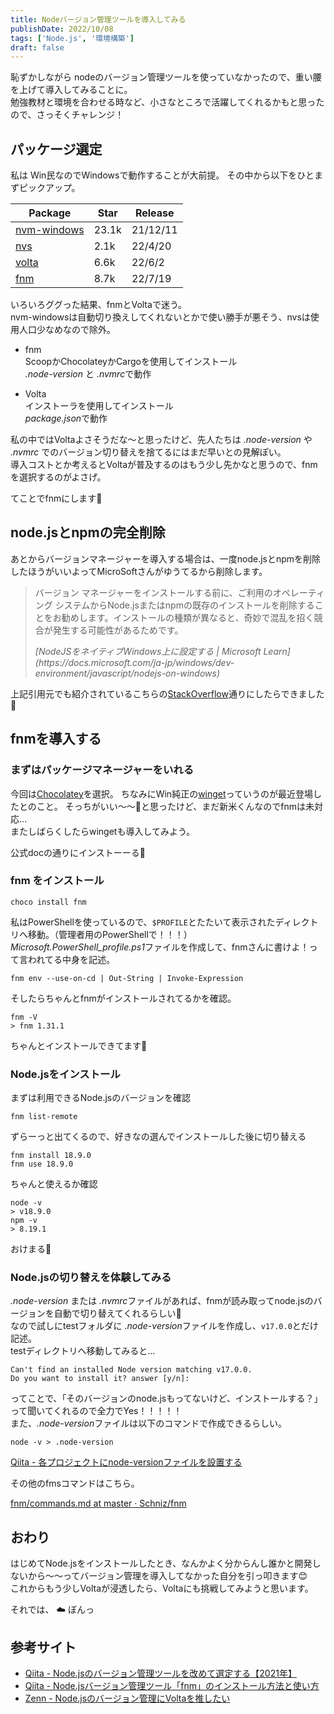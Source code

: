 ```yaml
---
title: Nodeバージョン管理ツールを導入してみる
publishDate: 2022/10/08
tags: ['Node.js', '環境構築']
draft: false
---
```


恥ずかしながら nodeのバージョン管理ツールを使っていなかったので、重い腰を上げて導入してみることに。  
勉強教材と環境を合わせる時など、小さなところで活躍してくれるかもと思ったので、さっそくチャレンジ！

## パッケージ選定

私は Win民なのでWindowsで動作することが大前提。
その中から以下をひとまずピックアップ。

| Package                                                   | Star  | Release  |
| --------------------------------------------------------- | ----- | -------- |
| [nvm-windows](https://github.com/coreybutler/nvm-windows) | 23.1k | 21/12/11 |
| [nvs](https://github.com/jasongin/nvs)                    | 2.1k  | 22/4/20  |
| [volta](https://volta.sh/)                                | 6.6k  | 22/6/2   |
| [fnm](https://github.com/Schniz/fnm)                      | 8.7k  | 22/7/19  |

いろいろググった結果、fnmとVoltaで迷う。  
nvm-windowsは自動切り換えしてくれないとかで使い勝手が悪そう、nvsは使用人口少なめなので除外。

- fnm  
  ScoopかChocolateyかCargoを使用してインストール  
  _.node-version_ と *.nvmrc*で動作

- Volta  
  インストーラを使用してインストール  
  *package.json*で動作

私の中ではVoltaよさそうだな～と思ったけど、先人たちは _.node-version_ や _.nvmrc_ でのバージョン切り替えを捨てるにはまだ早いとの見解ぽい。  
導入コストとか考えるとVoltaが普及するのはもう少し先かなと思うので、fnmを選択するのがよさげ。

てことでfnmにします🚀

## node.jsとnpmの完全削除

あとからバージョンマネージャーを導入する場合は、一度node.jsとnpmを削除したほうがいいよってMicroSoftさんがゆうてるから削除します。

> バージョン マネージャーをインストールする前に、ご利用のオペレーティング システムからNode.jsまたはnpmの既存のインストールを削除することをお勧めします。インストールの種類が異なると、奇妙で混乱を招く競合が発生する可能性があるためです。
>
> <cite>
>   [NodeJSをネイティブWindows上に設定する | Microsoft
>   Learn](https://docs.microsoft.com/ja-jp/windows/dev-environment/javascript/nodejs-on-windows)
> </cite>

上記引用元でも紹介されているこちらの[StackOverflow](https://stackoverflow.com/questions/20711240/how-to-completely-remove-node-js-from-windows)通りにしたらできました🤗

## fnmを導入する

### まずはパッケージマネージャーをいれる

今回は[Chocolatey](https://chocolatey.org/')を選択。  
ちなみにWin純正の[winget](https://learn.microsoft.com/ja-jp/windows/package-manager/')っていうのが最近登場したとのこと。  
そっちがいい～～🥺と思ったけど、まだ新米くんなのでfnmは未対応…  
またしばらくしたらwingetも導入してみよう。

公式docの通りにインストーーる🚀

### fnm をインストール

```shellscript title="command"
choco install fnm
```

私はPowerShellを使っているので、`$PROFILE`とたたいて表示されたディレクトリへ移動。（管理者用のPowerShellで！！！）  
*Microsoft.PowerShell_profile.ps1*ファイルを作成して、fnmさんに書けよ！って言われてる中身を記述。

```title="Microsoft.PowerShell_profile.ps1"
fnm env --use-on-cd | Out-String | Invoke-Expression
```

そしたらちゃんとfnmがインストールされてるかを確認。

```shellscript title="command"
fnm -V
> fnm 1.31.1
```

ちゃんとインストールできてます🥳

### Node.jsをインストール

まずは利用できるNode.jsのバージョンを確認

```shellscript title="command"
fnm list-remote
```

ずらーっと出てくるので、好きなの選んでインストールした後に切り替える

```shellscript title="command"
fnm install 18.9.0
fnm use 18.9.0
```

ちゃんと使えるか確認

```shellscript title="command"
node -v
> v18.9.0
npm -v
> 8.19.1
```

おけまる🥳

### Node.jsの切り替えを体験してみる

_.node-version_ または *.nvmrc*ファイルがあれば、fnmが読み取ってnode.jsのバージョンを自動で切り替えてくれるらしい🥺  
なので試しにtestフォルダに *.node-version*ファイルを作成し、`v17.0.0`とだけ記述。  
testディレクトリへ移動してみると…

```shellscript title="command"
Can't find an installed Node version matching v17.0.0.
Do you want to install it? answer [y/n]:
```

ってことで、「そのバージョンのnode.jsもってないけど、インストールする？」って聞いてくれるので全力でYes！！！！！  
また、*.node-version*ファイルは以下のコマンドで作成できるらしい。

```shellscript title="command"
node -v > .node-version
```

[Qiita - 各プロジェクトにnode-versionファイルを設置する](https://qiita.com/heppokofrontend/items/fe1c3bc41a0ae943c2ca#3-%E5%90%84%E3%83%97%E3%83%AD%E3%82%B8%E3%82%A7%E3%82%AF%E3%83%88%E3%81%ABnode-version%E3%83%95%E3%82%A1%E3%82%A4%E3%83%AB%E3%82%92%E8%A8%AD%E7%BD%AE%E3%81%99%E3%82%8B")

その他のfmsコマンドはこちら。

[fnm/commands.md at master · Schniz/fnm](https://github.com/Schniz/fnm/blob/master/docs/commands.md)

## おわり

はじめてNode.jsをインストールしたとき、なんかよく分からんし誰かと開発しないから～～ってバージョン管理を導入してなかった自分を引っ叩きます😊  
これからもう少しVoltaが浸透したら、Voltaにも挑戦してみようと思います。

それでは、 ☁️ ぼんっ

## 参考サイト

- [Qiita - Node.jsのバージョン管理ツールを改めて選定する【2021年】](https://qiita.com/heppokofrontend/items/5c4cc738c5239f4afe02)
- [Qiita - Node.jsバージョン管理ツール「fnm」のインストール方法と使い方](https://qiita.com/heppokofrontend/items/fe1c3bc41a0ae943c2ca)
- [Zenn - Node.jsのバージョン管理にVoltaを推したい](https://zenn.dev/taichifukumoto/articles/how-to-use-volta#volta-%E3%81%A8%E3%81%AF)
